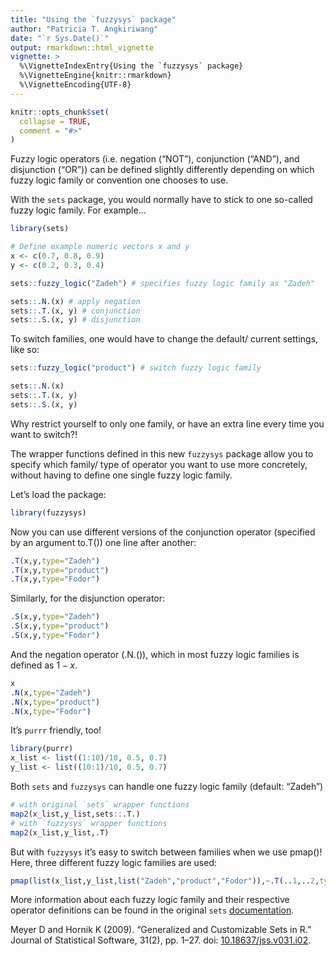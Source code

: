 ```yaml
---
title: "Using the `fuzzysys` package"
author: "Patricia T. Angkiriwang"
date: "`r Sys.Date()`"
output: rmarkdown::html_vignette
vignette: >
  %\VignetteIndexEntry{Using the `fuzzysys` package}
  %\VignetteEngine{knitr::rmarkdown}
  %\VignetteEncoding{UTF-8}
---
```


```r
knitr::opts_chunk$set(
  collapse = TRUE,
  comment = "#>"
)
```

Fuzzy logic operators (i.e. negation ("NOT"), conjunction ("AND"), and disjunction ("OR")) can be defined slightly differently depending on which fuzzy logic family or convention one chooses to use. 

With the `sets` package, you would normally have to stick to one so-called fuzzy logic family. For example...

```r
library(sets)

# Define example numeric vectors x and y
x <- c(0.7, 0.8, 0.9)
y <- c(0.2, 0.3, 0.4)

sets::fuzzy_logic("Zadeh") # specifies fuzzy logic family as "Zadeh"

sets::.N.(x) # apply negation
sets::.T.(x, y) # conjunction
sets::.S.(x, y) # disjunction
```

To switch families, one would have to change the default/ current settings, like so: 

```r
sets::fuzzy_logic("product") # switch fuzzy logic family

sets::.N.(x)
sets::.T.(x, y)
sets::.S.(x, y)
```

Why restrict yourself to only one family, or have an extra line every time you want to switch?!

The wrapper functions defined in this new `fuzzysys` package allow you to specify which family/ type of operator you want to use more concretely, without having to define one single fuzzy logic family.

Let's load the package:

```r
library(fuzzysys)
```


Now you can use different versions of the conjunction operator (specified by an argument to.T()) one line after another:

```r
.T(x,y,type="Zadeh")
.T(x,y,type="product")
.T(x,y,type="Fodor")
```

Similarly, for the disjunction operator:

```r
.S(x,y,type="Zadeh")
.S(x,y,type="product")
.S(x,y,type="Fodor")
```

And the negation operator (.N.()), which in most fuzzy logic families is defined as $1-x$.

```r
x
.N(x,type="Zadeh")
.N(x,type="product")
.N(x,type="Fodor")
```

It's `purrr` friendly, too!

```r
library(purrr)
x_list <- list((1:10)/10, 0.5, 0.7)
y_list <- list((10:1)/10, 0.5, 0.7)
```

Both `sets` and `fuzzysys` can handle one fuzzy logic family (default: "Zadeh")

```r
# with original `sets` wrapper functions
map2(x_list,y_list,sets::.T.)
# with `fuzzysys` wrapper functions
map2(x_list,y_list,.T)
```

But with `fuzzysys` it's easy to switch between families when we use pmap()! Here, three different fuzzy logic families are used: 

```r
pmap(list(x_list,y_list,list("Zadeh","product","Fodor")),~.T(..1,..2,type=..3))
```

More information about each fuzzy logic family and their respective operator definitions can be found in the original `sets` [documentation](https://www.rdocumentation.org/packages/sets/versions/1.0-18/topics/fuzzy).

Meyer D and Hornik K (2009). “Generalized and Customizable Sets in R.” Journal of Statistical Software, 31(2), pp. 1–27. doi: [10.18637/jss.v031.i02](https://www.jstatsoft.org/article/view/v031i02).

